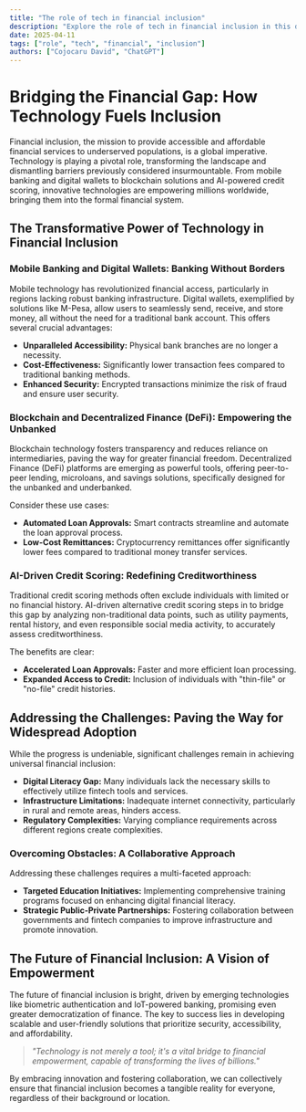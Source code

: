 ```yaml
---
title: "The role of tech in financial inclusion"
description: "Explore the role of tech in financial inclusion in this detailed guide, offering insights, strategies, and practical tips to enhance your understanding and application of the topic."
date: 2025-04-11
tags: ["role", "tech", "financial", "inclusion"]
authors: ["Cojocaru David", "ChatGPT"]
---
```


# Bridging the Financial Gap: How Technology Fuels Inclusion

Financial inclusion, the mission to provide accessible and affordable financial services to underserved populations, is a global imperative. Technology is playing a pivotal role, transforming the landscape and dismantling barriers previously considered insurmountable. From mobile banking and digital wallets to blockchain solutions and AI-powered credit scoring, innovative technologies are empowering millions worldwide, bringing them into the formal financial system.

## The Transformative Power of Technology in Financial Inclusion

### Mobile Banking and Digital Wallets: Banking Without Borders

Mobile technology has revolutionized financial access, particularly in regions lacking robust banking infrastructure. Digital wallets, exemplified by solutions like M-Pesa, allow users to seamlessly send, receive, and store money, all without the need for a traditional bank account. This offers several crucial advantages:

- **Unparalleled Accessibility:** Physical bank branches are no longer a necessity.
- **Cost-Effectiveness:** Significantly lower transaction fees compared to traditional banking methods.
- **Enhanced Security:** Encrypted transactions minimize the risk of fraud and ensure user security.

### Blockchain and Decentralized Finance (DeFi): Empowering the Unbanked

Blockchain technology fosters transparency and reduces reliance on intermediaries, paving the way for greater financial freedom. Decentralized Finance (DeFi) platforms are emerging as powerful tools, offering peer-to-peer lending, microloans, and savings solutions, specifically designed for the unbanked and underbanked.

Consider these use cases:

- **Automated Loan Approvals:** Smart contracts streamline and automate the loan approval process.
- **Low-Cost Remittances:** Cryptocurrency remittances offer significantly lower fees compared to traditional money transfer services.

### AI-Driven Credit Scoring: Redefining Creditworthiness

Traditional credit scoring methods often exclude individuals with limited or no financial history. AI-driven alternative credit scoring steps in to bridge this gap by analyzing non-traditional data points, such as utility payments, rental history, and even responsible social media activity, to accurately assess creditworthiness.

The benefits are clear:

- **Accelerated Loan Approvals:** Faster and more efficient loan processing.
- **Expanded Access to Credit:** Inclusion of individuals with "thin-file" or "no-file" credit histories.

## Addressing the Challenges: Paving the Way for Widespread Adoption

While the progress is undeniable, significant challenges remain in achieving universal financial inclusion:

- **Digital Literacy Gap:** Many individuals lack the necessary skills to effectively utilize fintech tools and services.
- **Infrastructure Limitations:** Inadequate internet connectivity, particularly in rural and remote areas, hinders access.
- **Regulatory Complexities:** Varying compliance requirements across different regions create complexities.

### Overcoming Obstacles: A Collaborative Approach

Addressing these challenges requires a multi-faceted approach:

- **Targeted Education Initiatives:** Implementing comprehensive training programs focused on enhancing digital financial literacy.
- **Strategic Public-Private Partnerships:** Fostering collaboration between governments and fintech companies to improve infrastructure and promote innovation.

## The Future of Financial Inclusion: A Vision of Empowerment

The future of financial inclusion is bright, driven by emerging technologies like biometric authentication and IoT-powered banking, promising even greater democratization of finance. The key to success lies in developing scalable and user-friendly solutions that prioritize security, accessibility, and affordability.

> _"Technology is not merely a tool; it's a vital bridge to financial empowerment, capable of transforming the lives of billions."_

By embracing innovation and fostering collaboration, we can collectively ensure that financial inclusion becomes a tangible reality for everyone, regardless of their background or location.
